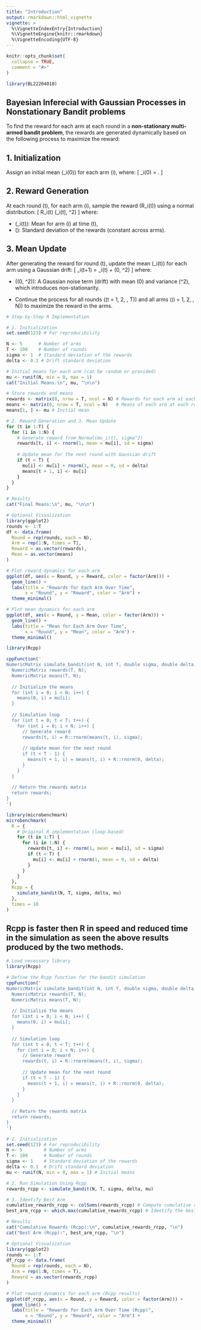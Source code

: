 ```yaml
---
title: "Introduction"
output: rmarkdown::html_vignette
vignette: >
  %\VignetteIndexEntry{Introduction}
  %\VignetteEngine{knitr::rmarkdown}
  %\VignetteEncoding{UTF-8}
---
```


```r
knitr::opts_chunk$set(
  collapse = TRUE,
  comment = "#>"
)
```

```r
library(BL22204010)
```





## Bayesian Inferecial with Gaussian Processes in Nonstationary Bandit problems

To find the reward for each arm at each round in a **non-stationary multi-armed bandit problem**, the rewards are generated dynamically based on the following process to maximize the reward:

## 1. Initialization
Assign an initial mean \(\mu_i(0)\) for each arm \(i\), where:
\[
\mu_i(0) = \text{Random Value or Provided Initial Mean}.
\]

## 2. Reward Generation
At each round \(t\), for each arm \(i\), sample the reward \(R_i(t)\) using a normal distribution:
\[
R_i(t) \sim \mathcal{N}(\mu_i(t), \sigma^2)
\]
where:

 
 - \(\mu_i(t)\): Mean for arm \(i\) at time \(t\),
 - \(\sigma\): Standard deviation of the rewards (constant across arms).


## 3. Mean Update
After generating the reward for round \(t\), update the mean \(\mu_i(t)\) for each arm using a Gaussian drift:
\[
\mu_i(t+1) = \mu_i(t) + \mathcal{N}(0, \delta^2)
\]
where:


 - \(\mathcal{N}(0, \delta^2)\): A Gaussian noise term (drift) with mean \(0\) and variance \(\delta^2\), which introduces non-stationarity.


 - Continue the process for all rounds (\(t = 1, 2, \dots, T\)) and all arms (\(i = 1, 2, \dots, N\)) to maximize the reward in the arms.





```r
# Step-by-Step R Implementation

# 1. Initialization
set.seed(123) # For reproducibility

N <- 5      # Number of arms
T <- 100    # Number of rounds
sigma <- 1  # Standard deviation of the rewards
delta <- 0.1 # Drift standard deviation

# Initial means for each arm (can be random or provided)
mu <- runif(N, min = 0, max = 1) 
cat("Initial Means:\n", mu, "\n\n")

# Store rewards and means
rewards <- matrix(0, nrow = T, ncol = N) # Rewards for each arm at each round
means <- matrix(0, nrow = T, ncol = N)   # Means of each arm at each round
means[1, ] <- mu # Initial mean

# 2. Reward Generation and 3. Mean Update
for (t in 1:T) {
  for (i in 1:N) {
    # Generate reward from Normal(mu_i(t), sigma^2)
    rewards[t, i] <- rnorm(1, mean = mu[i], sd = sigma)
    
    # Update mean for the next round with Gaussian drift
    if (t < T) {
      mu[i] <- mu[i] + rnorm(1, mean = 0, sd = delta)
      means[t + 1, i] <- mu[i]
    }
  }
}

# Results
cat("Final Means:\n", mu, "\n\n")

# Optional Visualization
library(ggplot2)
rounds <- 1:T
df <- data.frame(
  Round = rep(rounds, each = N),
  Arm = rep(1:N, times = T),
  Reward = as.vector(rewards),
  Mean = as.vector(means)
)

# Plot reward dynamics for each arm
ggplot(df, aes(x = Round, y = Reward, color = factor(Arm))) +
  geom_line() +
  labs(title = "Rewards for Each Arm Over Time",
       x = "Round", y = "Reward", color = "Arm") +
  theme_minimal()

# Plot mean dynamics for each arm
ggplot(df, aes(x = Round, y = Mean, color = factor(Arm))) +
  geom_line() +
  labs(title = "Mean for Each Arm Over Time",
       x = "Round", y = "Mean", color = "Arm") +
  theme_minimal()

```






```r
library(Rcpp)

cppFunction('
NumericMatrix simulate_bandit(int N, int T, double sigma, double delta, NumericVector mu) {
  NumericMatrix rewards(T, N);
  NumericMatrix means(T, N);
  
  // Initialize the means
  for (int i = 0; i < N; i++) {
    means(0, i) = mu[i];
  }
  
  // Simulation loop
  for (int t = 0; t < T; t++) {
    for (int i = 0; i < N; i++) {
      // Generate reward
      rewards(t, i) = R::rnorm(means(t, i), sigma);
      
      // Update mean for the next round
      if (t < T - 1) {
        means(t + 1, i) = means(t, i) + R::rnorm(0, delta);
      }
    }
  }
  
  // Return the rewards matrix
  return rewards;
}
')

```



```r
library(microbenchmark)
microbenchmark(
  R = {
    # Original R implementation (loop-based)
    for (t in 1:T) {
      for (i in 1:N) {
        rewards[t, i] <- rnorm(1, mean = mu[i], sd = sigma)
        if (t < T) {
          mu[i] <- mu[i] + rnorm(1, mean = 0, sd = delta)
        }
      }
    }
  },
  Rcpp = {
    simulate_bandit(N, T, sigma, delta, mu)
  },
  times = 10
)

```

## Rcpp is faster then R in speed and reduced time in the simulation as seen the above results produced by the two methods.  






```r
# Load necessary library
library(Rcpp)

# Define the Rcpp function for the bandit simulation
cppFunction('
NumericMatrix simulate_bandit(int N, int T, double sigma, double delta, NumericVector mu) {
  NumericMatrix rewards(T, N);
  NumericMatrix means(T, N);
  
  // Initialize the means
  for (int i = 0; i < N; i++) {
    means(0, i) = mu[i];
  }
  
  // Simulation loop
  for (int t = 0; t < T; t++) {
    for (int i = 0; i < N; i++) {
      // Generate reward
      rewards(t, i) = R::rnorm(means(t, i), sigma);
      
      // Update mean for the next round
      if (t < T - 1) {
        means(t + 1, i) = means(t, i) + R::rnorm(0, delta);
      }
    }
  }
  
  // Return the rewards matrix
  return rewards;
}
')

# 1. Initialization
set.seed(123) # For reproducibility
N <- 5        # Number of arms
T <- 100      # Number of rounds
sigma <- 1    # Standard deviation of the rewards
delta <- 0.1  # Drift standard deviation
mu <- runif(N, min = 0, max = 1) # Initial means

# 2. Run Simulation Using Rcpp
rewards_rcpp <- simulate_bandit(N, T, sigma, delta, mu)

# 3. Identify Best Arm
cumulative_rewards_rcpp <- colSums(rewards_rcpp) # Compute cumulative rewards
best_arm_rcpp <- which.max(cumulative_rewards_rcpp) # Identify the best arm

# Results
cat("Cumulative Rewards (Rcpp):\n", cumulative_rewards_rcpp, "\n")
cat("Best Arm (Rcpp):", best_arm_rcpp, "\n")

# Optional Visualization
library(ggplot2)
rounds <- 1:T
df_rcpp <- data.frame(
  Round = rep(rounds, each = N),
  Arm = rep(1:N, times = T),
  Reward = as.vector(rewards_rcpp)
)

# Plot reward dynamics for each arm (Rcpp results)
ggplot(df_rcpp, aes(x = Round, y = Reward, color = factor(Arm))) +
  geom_line() +
  labs(title = "Rewards for Each Arm Over Time (Rcpp)",
       x = "Round", y = "Reward", color = "Arm") +
  theme_minimal()

```
